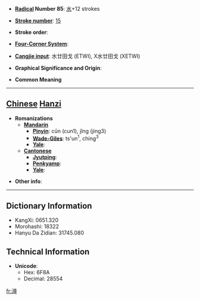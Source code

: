 * '''[[Wiktionary:Chinese radical index| Radical]] Number 85''': [[Wiktionary:Chinese radical index 水|水]]+12 strokes

* '''[[Wiktionary:Chinese total strokes index|Stroke number]]''': [[Wiktionary:Chinese total strokes index 15|15]]

* '''Stroke order''': 

* '''[[Wiktionary:Chinese four corner index|Four-Corner System]]''': 

* '''[[Wiktionary:Chinese Cangjie index|Cangjie input]]''': 水廿田戈 (ETWI), X水廿田戈 (XETWI)

* '''Graphical Significance and Origin''': 

* '''Common Meaning'''

----

== [[Chinese]] [[Hanzi]] ==

* '''Romanizations'''
** '''[[Mandarin]]'''
*** '''[[Pinyin]]''': cūn (cun1), jǐng (jing3)
*** '''[[Wade-Giles]]''': ts'un<sup>1</sup>, ching<sup>3</sup>
*** '''[[Yale]]''': 
** '''[[Cantonese]]'''
*** '''[[Jyutping]]''':
*** '''[[Penkyamp]]''': 
*** '''[[Yale]]''': 

* '''Other info''': 

----

== Dictionary Information ==

* KangXi: 0651.320
* Morohashi: 18322
* Hanyu Da Zidian: 31745.080

== Technical Information ==

* '''Unicode''':
** Hex: 6F8A
** Decimal: 28554

[[fr:澊]]
